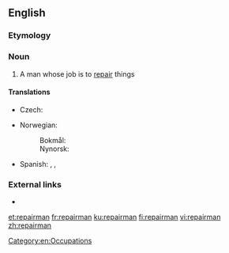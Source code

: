 ==English==

===Etymology===
{{suffix|en|repair|man}}

===Noun===
{{en-noun|repairmen}}

# A man whose job is to [[repair]] things

====Translations====
{{trans-top|man whose job is to repair things}}
* Czech: {{t|cs|opravář|m}}
{{trans-mid}}
* Norwegian:
*: Bokmål: {{t|nb|reparatør|m}}
*: Nynorsk: {{t|nn|reparatør|m}}
* Spanish: {{t+|es|reparadores|m-p}}, {{t+|es|reparadora|f}}, {{t+|es|reparadoras|f-p}}
{{trans-bottom}}

===External links===
* {{R:OneLook}}

[[Category:en:Occupations]]

[[et:repairman]]
[[fr:repairman]]
[[ku:repairman]]
[[fi:repairman]]
[[vi:repairman]]
[[zh:repairman]]